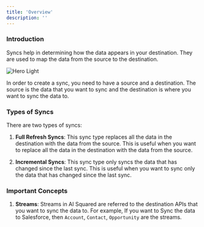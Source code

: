 ```yaml
---
title: 'Overview'
description: ''
---
```


### Introduction

Syncs help in determining how the data appears in your destination. They are used to map the data from the source to the destination.

<img
  className="block"
  src="https://res.cloudinary.com/dspflukeu/image/upload/v1714756030/AIS/Syncs_dncrnv.png"
  alt="Hero Light"
/>

In order to create a sync, you need to have a source and a destination. The source is the data that you want to sync and the destination is where you want to sync the data to.

### Types of Syncs

There are two types of syncs:

1. **Full Refresh Syncs**: This sync type replaces all the data in the destination with the data from the source. This is useful when you want to replace all the data in the destination with the data from the source.

2. **Incremental Syncs**: This sync type only syncs the data that has changed since the last sync. This is useful when you want to sync only the data that has changed since the last sync.

### Important Concepts

1. **Streams**: Streams in AI Squared are referred to the destination APIs that you want to sync the data to. For example, If you want to Sync the data to Salesforce, then `Account`, `Contact`, `Opportunity` are the streams.